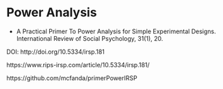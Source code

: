 
# Power Analysis 



- A Practical Primer To Power Analysis for Simple Experimental Designs. 
International Review of Social Psychology, 31(1), 20. 

DOI: http://doi.org/10.5334/irsp.181

https://www.rips-irsp.com/article/10.5334/irsp.181/

https://github.com/mcfanda/primerPowerIRSP


